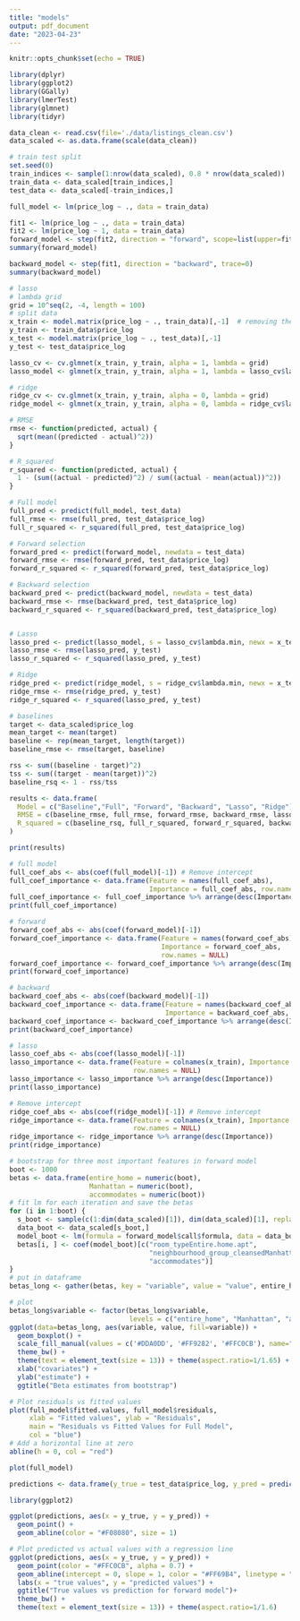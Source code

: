 ```yaml
---
title: "models"
output: pdf_document
date: "2023-04-23"
---
```


```r
knitr::opts_chunk$set(echo = TRUE)
```

```r
library(dplyr)
library(ggplot2)
library(GGally)
library(lmerTest)
library(glmnet)
library(tidyr)
```

```r
data_clean <- read.csv(file='./data/listings_clean.csv')
data_scaled <- as.data.frame(scale(data_clean))
```

```r
# train test split
set.seed(0) 
train_indices <- sample(1:nrow(data_scaled), 0.8 * nrow(data_scaled))
train_data <- data_scaled[train_indices,]
test_data <- data_scaled[-train_indices,]
```

```r
full_model <- lm(price_log ~ ., data = train_data)
```

```r
fit1 <- lm(price_log ~ ., data = train_data)
fit2 <- lm(price_log ~ 1, data = train_data)
forward_model <- step(fit2, direction = "forward", scope=list(upper=fit1, lower=fit2), trace=0)
summary(forward_model)
```


```r
backward_model <- step(fit1, direction = "backward", trace=0)
summary(backward_model)
```

```r
# lasso
# lambda grid
grid = 10^seq(2, -4, length = 100)
# split data
x_train <- model.matrix(price_log ~ ., train_data)[,-1]  # removing the intercept
y_train <- train_data$price_log
x_test <- model.matrix(price_log ~ ., test_data)[,-1]
y_test <- test_data$price_log

lasso_cv <- cv.glmnet(x_train, y_train, alpha = 1, lambda = grid)
lasso_model <- glmnet(x_train, y_train, alpha = 1, lambda = lasso_cv$lambda.min)
```

```r
# ridge
ridge_cv <- cv.glmnet(x_train, y_train, alpha = 0, lambda = grid)
ridge_model <- glmnet(x_train, y_train, alpha = 0, lambda = ridge_cv$lambda.min)
```


```r
# RMSE
rmse <- function(predicted, actual) {
  sqrt(mean((predicted - actual)^2))
}

# R_squared
r_squared <- function(predicted, actual) {
  1 - (sum((actual - predicted)^2) / sum((actual - mean(actual))^2))
}

# Full model
full_pred <- predict(full_model, test_data)
full_rmse <- rmse(full_pred, test_data$price_log)
full_r_squared <- r_squared(full_pred, test_data$price_log)

# Forward selection
forward_pred <- predict(forward_model, newdata = test_data)
forward_rmse <- rmse(forward_pred, test_data$price_log)
forward_r_squared <- r_squared(forward_pred, test_data$price_log)

# Backward selection
backward_pred <- predict(backward_model, newdata = test_data)
backward_rmse <- rmse(backward_pred, test_data$price_log)
backward_r_squared <- r_squared(backward_pred, test_data$price_log)


# Lasso
lasso_pred <- predict(lasso_model, s = lasso_cv$lambda.min, newx = x_test)
lasso_rmse <- rmse(lasso_pred, y_test)
lasso_r_squared <- r_squared(lasso_pred, y_test)

# Ridge
ridge_pred <- predict(ridge_model, s = ridge_cv$lambda.min, newx = x_test)
ridge_rmse <- rmse(ridge_pred, y_test)
ridge_r_squared <- r_squared(lasso_pred, y_test)
```
```r
# baselines
target <- data_scaled$price_log
mean_target <- mean(target)
baseline <- rep(mean_target, length(target))
baseline_rmse <- rmse(target, baseline)

rss <- sum((baseline - target)^2)
tss <- sum((target - mean(target))^2)
baseline_rsq <- 1 - rss/tss
```

```r
results <- data.frame(
  Model = c("Baseline","Full", "Forward", "Backward", "Lasso", "Ridge"),
  RMSE = c(baseline_rmse, full_rmse, forward_rmse, backward_rmse, lasso_rmse, ridge_rmse),
  R_squared = c(baseline_rsq, full_r_squared, forward_r_squared, backward_r_squared, lasso_r_squared, ridge_r_squared)
)

print(results)
```
```r
# full model
full_coef_abs <- abs(coef(full_model)[-1]) # Remove intercept
full_coef_importance <- data.frame(Feature = names(full_coef_abs), 
                                   Importance = full_coef_abs, row.names = NULL)
full_coef_importance <- full_coef_importance %>% arrange(desc(Importance))
print(full_coef_importance)
```
```r
# forward
forward_coef_abs <- abs(coef(forward_model)[-1])
forward_coef_importance <- data.frame(Feature = names(forward_coef_abs), 
                                      Importance = forward_coef_abs,
                                      row.names = NULL)
forward_coef_importance <- forward_coef_importance %>% arrange(desc(Importance))
print(forward_coef_importance)
```
```r
# backward
backward_coef_abs <- abs(coef(backward_model)[-1])
backward_coef_importance <- data.frame(Feature = names(backward_coef_abs), 
                                       Importance = backward_coef_abs, row.names = NULL)
backward_coef_importance <- backward_coef_importance %>% arrange(desc(Importance))
print(backward_coef_importance)
```
```r
# lasso
lasso_coef_abs <- abs(coef(lasso_model)[-1]) 
lasso_importance <- data.frame(Feature = colnames(x_train), Importance = lasso_coef_abs,
                               row.names = NULL)
lasso_importance <- lasso_importance %>% arrange(desc(Importance))
print(lasso_importance)
```

```r
# Remove intercept
ridge_coef_abs <- abs(coef(ridge_model)[-1]) # Remove intercept
ridge_importance <- data.frame(Feature = colnames(x_train), Importance = ridge_coef_abs,
                               row.names = NULL)
ridge_importance <- ridge_importance %>% arrange(desc(Importance))
print(ridge_importance)
```

```r
# bootstrap for three most important features in forward model
boot <- 1000
betas <- data.frame(entire_home = numeric(boot), 
                    Manhattan = numeric(boot), 
                    accommodates = numeric(boot))
# fit lm for each iteration and save the betas
for (i in 1:boot) {
  s_boot <- sample(c(1:dim(data_scaled)[1]), dim(data_scaled)[1], replace = TRUE) 
  data_boot <- data_scaled[s_boot,]
  model_boot <- lm(formula = forward_model$call$formula, data = data_boot)
  betas[i, ] <- coef(model_boot)[c("room_typeEntire.home.apt",
                                   "neighbourhood_group_cleansedManhattan", 
                                   "accommodates")]
}
# put in dataframe
betas_long <- gather(betas, key = "variable", value = "value", entire_home, Manhattan, accommodates) 
```

```r
# plot
betas_long$variable <- factor(betas_long$variable, 
                              levels = c("entire_home", "Manhattan", "accommodates"))
ggplot(data=betas_long, aes(variable, value, fill=variable)) +
  geom_boxplot() +
  scale_fill_manual(values = c('#DDA0DD', '#FF9282', '#FFC0CB'), name="") +
  theme_bw() +
  theme(text = element_text(size = 13)) + theme(aspect.ratio=1/1.65) +
  xlab("covariates") +
  ylab("estimate") +
  ggtitle("Beta estimates from bootstrap")
```

```r

# Plot residuals vs fitted values
plot(full_model$fitted.values, full_model$residuals, 
     xlab = "Fitted values", ylab = "Residuals", 
     main = "Residuals vs Fitted Values for Full Model",
     col = "blue")
# Add a horizontal line at zero
abline(h = 0, col = "red")

plot(full_model)

```

```r

predictions <- data.frame(y_true = test_data$price_log, y_pred = predict(forward_model, newdata = test_data))

library(ggplot2)

ggplot(predictions, aes(x = y_true, y = y_pred)) +
  geom_point() +
  geom_abline(color = "#F08080", size = 1)

# Plot predicted vs actual values with a regression line
ggplot(predictions, aes(x = y_true, y = y_pred)) +
  geom_point(color = "#FFC0CB", alpha = 0.7) +
  geom_abline(intercept = 0, slope = 1, color = "#FF69B4", linetype = "dashed") +
  labs(x = "true values", y = "predicted values") +
  ggtitle("True values vs prediction for forward model")+
  theme_bw() +
  theme(text = element_text(size = 13)) + theme(aspect.ratio=1/1.6) 

```
